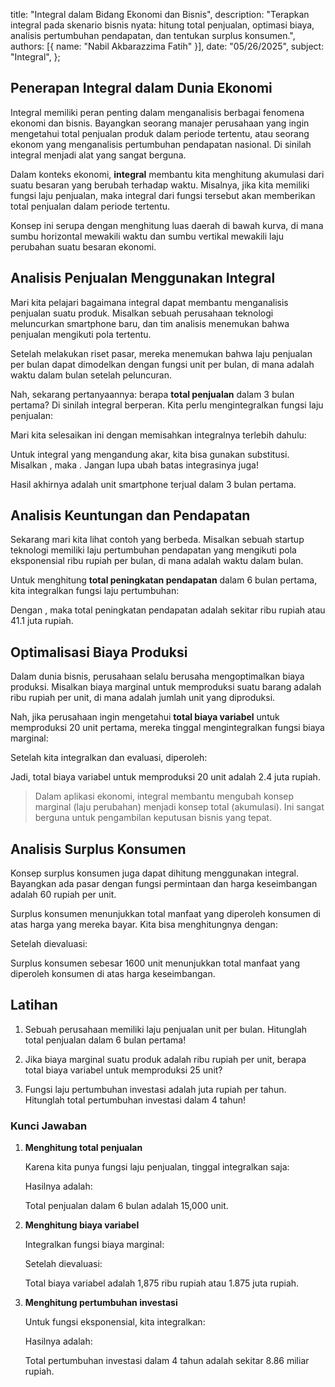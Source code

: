    title: "Integral dalam Bidang Ekonomi dan Bisnis",
   description: "Terapkan integral pada skenario bisnis nyata: hitung total penjualan, optimasi biaya, analisis pertumbuhan pendapatan, dan tentukan surplus konsumen.",
   authors: [{ name: "Nabil Akbarazzima Fatih" }],
   date: "05/26/2025",
   subject: "Integral",
};

## Penerapan Integral dalam Dunia Ekonomi

Integral memiliki peran penting dalam menganalisis berbagai fenomena ekonomi dan bisnis. Bayangkan seorang manajer perusahaan yang ingin mengetahui total penjualan produk dalam periode tertentu, atau seorang ekonom yang menganalisis pertumbuhan pendapatan nasional. Di sinilah integral menjadi alat yang sangat berguna.

Dalam konteks ekonomi, **integral** membantu kita menghitung akumulasi dari suatu besaran yang berubah terhadap waktu. Misalnya, jika kita memiliki fungsi laju penjualan, maka integral dari fungsi tersebut akan memberikan total penjualan dalam periode tertentu.

Konsep ini serupa dengan menghitung luas daerah di bawah kurva, di mana sumbu horizontal mewakili waktu dan sumbu vertikal mewakili laju perubahan suatu besaran ekonomi.

## Analisis Penjualan Menggunakan Integral

Mari kita pelajari bagaimana integral dapat membantu menganalisis penjualan suatu produk. Misalkan sebuah perusahaan teknologi meluncurkan smartphone baru, dan tim analisis menemukan bahwa penjualan mengikuti pola tertentu.

Setelah melakukan riset pasar, mereka menemukan bahwa laju penjualan per bulan dapat dimodelkan dengan fungsi <InlineMath math="f(t) = 2000\sqrt{t + 1} + 800" /> unit per bulan, di mana <InlineMath math="t" /> adalah waktu dalam bulan setelah peluncuran.

Nah, sekarang pertanyaannya: berapa **total penjualan** dalam 3 bulan pertama? Di sinilah integral berperan. Kita perlu mengintegralkan fungsi laju penjualan:

<BlockMath math="S = \int_{0}^{3} (2000\sqrt{t + 1} + 800) \, dt" />

Mari kita selesaikan ini dengan memisahkan integralnya terlebih dahulu:

<div className="flex flex-col gap-4">
<BlockMath math="S = \int_{0}^{3} 2000\sqrt{t + 1} \, dt + \int_{0}^{3} 800 \, dt" />
<BlockMath math="S = 2000 \int_{0}^{3} (t + 1)^{1/2} \, dt + 800t \Big|_{0}^{3}" />
</div>

Untuk integral yang mengandung akar, kita bisa gunakan substitusi. Misalkan <InlineMath math="u = t + 1" />, maka <InlineMath math="du = dt" />. Jangan lupa ubah batas integrasinya juga!

<div className="flex flex-col gap-4">
<BlockMath math="S = 2000 \int_{1}^{4} u^{1/2} \, du + 2400" />
<BlockMath math="S = 2000 \left[\frac{2}{3}u^{3/2}\right]_{1}^{4} + 2400" />
<BlockMath math="S = \frac{4000}{3}(8 - 1) + 2400 = \frac{28000}{3} + 2400" />
</div>

Hasil akhirnya adalah <InlineMath math="S = 9333 + 2400 = 11733" /> unit smartphone terjual dalam 3 bulan pertama.

## Analisis Keuntungan dan Pendapatan

Sekarang mari kita lihat contoh yang berbeda. Misalkan sebuah startup teknologi memiliki laju pertumbuhan pendapatan yang mengikuti pola eksponensial <InlineMath math="R'(t) = 5000e^{0.1t}" /> ribu rupiah per bulan, di mana <InlineMath math="t" /> adalah waktu dalam bulan.

Untuk menghitung **total peningkatan pendapatan** dalam 6 bulan pertama, kita integralkan fungsi laju pertumbuhan:

<div className="flex flex-col gap-4">
<BlockMath math="R = \int_{0}^{6} 5000e^{0.1t} \, dt" />
<BlockMath math="R = 5000 \int_{0}^{6} e^{0.1t} \, dt" />
<BlockMath math="R = 5000 \left[\frac{e^{0.1t}}{0.1}\right]_{0}^{6}" />
<BlockMath math="R = 50000(e^{0.6} - 1)" />
</div>

Dengan <InlineMath math="e^{0.6} \approx 1.822" />, maka total peningkatan pendapatan adalah sekitar <InlineMath math="50000 \times 0.822 = 41100" /> ribu rupiah atau 41.1 juta rupiah.

## Optimalisasi Biaya Produksi

Dalam dunia bisnis, perusahaan selalu berusaha mengoptimalkan biaya produksi. Misalkan biaya marginal untuk memproduksi suatu barang adalah <InlineMath math="MC(x) = 0.3x^2 - 12x + 200" /> ribu rupiah per unit, di mana <InlineMath math="x" /> adalah jumlah unit yang diproduksi.

Nah, jika perusahaan ingin mengetahui **total biaya variabel** untuk memproduksi 20 unit pertama, mereka tinggal mengintegralkan fungsi biaya marginal:

<BlockMath math="VC = \int_{0}^{20} (0.3x^2 - 12x + 200) \, dx" />

Setelah kita integralkan dan evaluasi, diperoleh:

<div className="flex flex-col gap-4">
<BlockMath math="VC = \left[0.1x^3 - 6x^2 + 200x\right]_{0}^{20}" />
<BlockMath math="VC = 800 - 2400 + 4000 = 2400" />
</div>

Jadi, total biaya variabel untuk memproduksi 20 unit adalah 2.4 juta rupiah.

> Dalam aplikasi ekonomi, integral membantu mengubah konsep marginal (laju perubahan) menjadi konsep total (akumulasi). Ini sangat berguna untuk pengambilan keputusan bisnis yang tepat.

## Analisis Surplus Konsumen

Konsep surplus konsumen juga dapat dihitung menggunakan integral. Bayangkan ada pasar dengan fungsi permintaan <InlineMath math="P = 100 - 0.5Q" /> dan harga keseimbangan adalah 60 rupiah per unit. 

Surplus konsumen menunjukkan total manfaat yang diperoleh konsumen di atas harga yang mereka bayar. Kita bisa menghitungnya dengan:

<BlockMath math="CS = \int_{0}^{80} (100 - 0.5Q - 60) \, dQ = \int_{0}^{80} (40 - 0.5Q) \, dQ" />

Setelah dievaluasi:

<div className="flex flex-col gap-4">
<BlockMath math="CS = \left[40Q - 0.25Q^2\right]_{0}^{80}" />
<BlockMath math="CS = 3200 - 1600 = 1600" />
</div>

Surplus konsumen sebesar 1600 unit menunjukkan total manfaat yang diperoleh konsumen di atas harga keseimbangan.

## Latihan

1. Sebuah perusahaan memiliki laju penjualan <InlineMath math="f(t) = 1000 + 500t" /> unit per bulan. Hitunglah total penjualan dalam 6 bulan pertama!

2. Jika biaya marginal suatu produk adalah <InlineMath math="MC(x) = 2x + 50" /> ribu rupiah per unit, berapa total biaya variabel untuk memproduksi 25 unit?

3. Fungsi laju pertumbuhan investasi adalah <InlineMath math="I'(t) = 2000e^{0.05t}" /> juta rupiah per tahun. Hitunglah total pertumbuhan investasi dalam 4 tahun!

### Kunci Jawaban

1. **Menghitung total penjualan**

   Karena kita punya fungsi laju penjualan, tinggal integralkan saja:
   
   <BlockMath math="S = \int_{0}^{6} (1000 + 500t) \, dt" />

   Hasilnya adalah:
   
   <div className="flex flex-col gap-4">
   <BlockMath math="S = \left[1000t + 250t^2\right]_{0}^{6}" />
   <BlockMath math="S = 6000 + 9000 = 15000" />
   </div>

   Total penjualan dalam 6 bulan adalah 15,000 unit.

2. **Menghitung biaya variabel**

   Integralkan fungsi biaya marginal:
   
   <BlockMath math="VC = \int_{0}^{25} (2x + 50) \, dx" />
   
   Setelah dievaluasi:
   
   <div className="flex flex-col gap-4">
   <BlockMath math="VC = \left[x^2 + 50x\right]_{0}^{25}" />
   <BlockMath math="VC = 625 + 1250 = 1875" />
   </div>

   Total biaya variabel adalah 1,875 ribu rupiah atau 1.875 juta rupiah.

3. **Menghitung pertumbuhan investasi**

   Untuk fungsi eksponensial, kita integralkan:
   
   <BlockMath math="I = \int_{0}^{4} 2000e^{0.05t} \, dt" />
   
   Hasilnya adalah:
   
   <div className="flex flex-col gap-4">
   <BlockMath math="I = 2000 \left[\frac{e^{0.05t}}{0.05}\right]_{0}^{4}" />
   <BlockMath math="I = 40000(e^{0.2} - 1) \approx 40000(0.221) = 8856" />
   </div>

   Total pertumbuhan investasi dalam 4 tahun adalah sekitar 8.86 miliar rupiah.